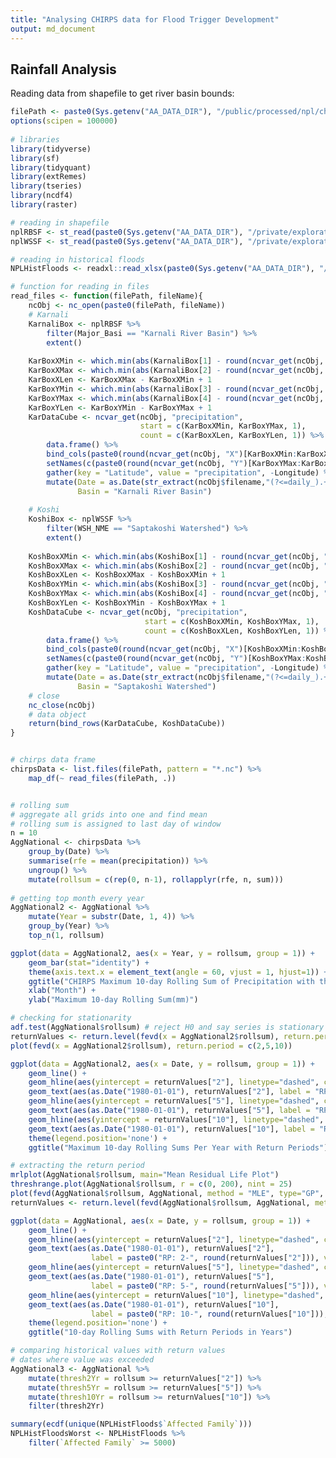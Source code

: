 ```yaml
---
title: "Analysing CHIRPS data for Flood Trigger Development"
output: md_document
---
```


## Rainfall Analysis

Reading data from shapefile to get river basin bounds:

```r
filePath <- paste0(Sys.getenv("AA_DATA_DIR"), "/public/processed/npl/chirps/")
options(scipen = 100000)
    
# libraries
library(tidyverse)
library(sf)
library(tidyquant)
library(extRemes)
library(tseries)
library(ncdf4)
library(raster)

# reading in shapefile
nplRBSF <- st_read(paste0(Sys.getenv("AA_DATA_DIR"), "/private/exploration/npl/unrco/shapefiles/Major_River_Basins.shp"))
nplWSSF <- st_read(paste0(Sys.getenv("AA_DATA_DIR"), "/private/exploration/npl/unrco/shapefiles/Major_watershed.shp"))

# reading in historical floods
NPLHistFloods <- readxl::read_xlsx(paste0(Sys.getenv("AA_DATA_DIR"), "/private/exploration/npl/unrco/NepalHistoricalFlood1971-2020.xlsx"))

# function for reading in files 
read_files <- function(filePath, fileName){
    ncObj <- nc_open(paste0(filePath, fileName))
    # Karnali
    KarnaliBox <- nplRBSF %>%
        filter(Major_Basi == "Karnali River Basin") %>%
        extent()
    
    KarBoxXMin <- which.min(abs(KarnaliBox[1] - round(ncvar_get(ncObj, "X"), 3)))
    KarBoxXMax <- which.min(abs(KarnaliBox[2] - round(ncvar_get(ncObj, "X"), 3)))
    KarBoxXLen <- KarBoxXMax - KarBoxXMin + 1
    KarBoxYMin <- which.min(abs(KarnaliBox[3] - round(ncvar_get(ncObj, "Y"), 3)))
    KarBoxYMax <- which.min(abs(KarnaliBox[4] - round(ncvar_get(ncObj, "Y"), 3)))
    KarBoxYLen <- KarBoxYMin - KarBoxYMax + 1
    KarDataCube <- ncvar_get(ncObj, "precipitation", 
                             start = c(KarBoxXMin, KarBoxYMax, 1), 
                             count = c(KarBoxXLen, KarBoxYLen, 1)) %>%
        data.frame() %>%
        bind_cols(paste0(round(ncvar_get(ncObj, "X")[KarBoxXMin:KarBoxXMax], 3), "E")) %>%
        setNames(c(paste0(round(ncvar_get(ncObj, "Y")[KarBoxYMax:KarBoxYMin], 3), "N"), "Longitude")) %>%
        gather(key = "Latitude", value = "precipitation", -Longitude) %>%
        mutate(Date = as.Date(str_extract(ncObj$filename,"(?<=daily_).+(?=_r0.05)"), format = "%Y_%m_%d"), 
               Basin = "Karnali River Basin")
    
    # Koshi
    KoshiBox <- nplWSSF %>%
        filter(WSH_NME == "Saptakoshi Watershed") %>%
        extent()
    
    KoshBoxXMin <- which.min(abs(KoshiBox[1] - round(ncvar_get(ncObj, "X"), 3)))
    KoshBoxXMax <- which.min(abs(KoshiBox[2] - round(ncvar_get(ncObj, "X"), 3)))
    KoshBoxXLen <- KoshBoxXMax - KoshBoxXMin + 1
    KoshBoxYMin <- which.min(abs(KoshiBox[3] - round(ncvar_get(ncObj, "Y"), 3)))
    KoshBoxYMax <- which.min(abs(KoshiBox[4] - round(ncvar_get(ncObj, "Y"), 3)))
    KoshBoxYLen <- KoshBoxYMin - KoshBoxYMax + 1
    KoshDataCube <- ncvar_get(ncObj, "precipitation", 
                              start = c(KoshBoxXMin, KoshBoxYMax, 1), 
                              count = c(KoshBoxXLen, KoshBoxYLen, 1)) %>%
        data.frame() %>%
        bind_cols(paste0(round(ncvar_get(ncObj, "X")[KoshBoxXMin:KoshBoxXMax], 3), "E")) %>%
        setNames(c(paste0(round(ncvar_get(ncObj, "Y")[KoshBoxYMax:KoshBoxYMin], 3), "N"), "Longitude")) %>%
        gather(key = "Latitude", value = "precipitation", -Longitude) %>%
        mutate(Date = as.Date(str_extract(ncObj$filename,"(?<=daily_).+(?=_r0.05)"), format = "%Y_%m_%d"), 
               Basin = "Saptakoshi Watershed")
    # close
    nc_close(ncObj)
    # data object
    return(bind_rows(KarDataCube, KoshDataCube))
}


# chirps data frame
chirpsData <- list.files(filePath, pattern = "*.nc") %>%
    map_df(~ read_files(filePath, .)) 

```

```r

```

```r
# rolling sum
# aggregate all grids into one and find mean
# rolling sum is assigned to last day of window
n = 10
AggNational <- chirpsData %>%
    group_by(Date) %>%
    summarise(rfe = mean(precipitation)) %>%
    ungroup() %>%
    mutate(rollsum = c(rep(0, n-1), rollapplyr(rfe, n, sum)))
    
# getting top month every year
AggNational2 <- AggNational %>%
    mutate(Year = substr(Date, 1, 4)) %>%
    group_by(Year) %>%
    top_n(1, rollsum)

ggplot(data = AggNational2, aes(x = Year, y = rollsum, group = 1)) + 
    geom_bar(stat="identity") + 
    theme(axis.text.x = element_text(angle = 60, vjust = 1, hjust=1)) + 
    ggtitle("CHIRPS Maximum 10-day Rolling Sum of Precipitation with the Associated Month for the Western Basins") +
    xlab("Month") + 
    ylab("Maximum 10-day Rolling Sum(mm)")

# checking for stationarity
adf.test(AggNational$rollsum) # reject H0 and say series is stationary at alpha = 0.05
returnValues <- return.level(fevd(x = AggNational2$rollsum), return.period = c(2,5,10))
plot(fevd(x = AggNational2$rollsum), return.period = c(2,5,10))

ggplot(data = AggNational2, aes(x = Date, y = rollsum, group = 1)) + 
    geom_line() + 
    geom_hline(aes(yintercept = returnValues["2"], linetype="dashed", color = "red")) + 
    geom_text(aes(as.Date("1980-01-01"), returnValues["2"], label = "RP: 2", vjust = -1)) + 
    geom_hline(aes(yintercept = returnValues["5"], linetype="dashed", color = "blue")) + 
    geom_text(aes(as.Date("1980-01-01"), returnValues["5"], label = "RP: 5", vjust = -1)) + 
    geom_hline(aes(yintercept = returnValues["10"], linetype="dashed", color = "green")) + 
    geom_text(aes(as.Date("1980-01-01"), returnValues["10"], label = "RP: 10", vjust = -1)) + 
    theme(legend.position='none') + 
    ggtitle("Maximum 10-day Rolling Sums Per Year with Return Periods")

# extracting the return period
mrlplot(AggNational$rollsum, main="Mean Residual Life Plot")
threshrange.plot(AggNational$rollsum, r = c(0, 200), nint = 25)
plot(fevd(AggNational$rollsum, AggNational, method = "MLE", type="GP", threshold = 100))
returnValues <- return.level(fevd(AggNational$rollsum, AggNational, method = "MLE", type="GP", threshold = 100), return.period = c(2, 5, 10))

ggplot(data = AggNational, aes(x = Date, y = rollsum, group = 1)) + 
    geom_line() + 
    geom_hline(aes(yintercept = returnValues["2"], linetype="dashed", color = "red")) + 
    geom_text(aes(as.Date("1980-01-01"), returnValues["2"], 
                  label = paste0("RP: 2-", round(returnValues["2"])), vjust = -1)) + 
    geom_hline(aes(yintercept = returnValues["5"], linetype="dashed", color = "blue")) + 
    geom_text(aes(as.Date("1980-01-01"), returnValues["5"], 
                  label = paste0("RP: 5-", round(returnValues["5"])), vjust = -1)) + 
    geom_hline(aes(yintercept = returnValues["10"], linetype="dashed", color = "green")) + 
    geom_text(aes(as.Date("1980-01-01"), returnValues["10"], 
                  label = paste0("RP: 10-", round(returnValues["10"])), vjust = -1)) + 
    theme(legend.position='none') + 
    ggtitle("10-day Rolling Sums with Return Periods in Years")

```

```r
# comparing historical values with return values
# dates where value was exceeded
AggNational3 <- AggNational %>%
    mutate(thresh2Yr = rollsum >= returnValues["2"]) %>%
    mutate(thresh5Yr = rollsum >= returnValues["5"]) %>%
    mutate(thresh10Yr = rollsum >= returnValues["10"]) %>%
    filter(thresh2Yr)

summary(ecdf(unique(NPLHistFloods$`Affected Family`)))
NPLHistFloodsWorst <- NPLHistFloods %>%
    filter(`Affected Family` >= 5000)

```

